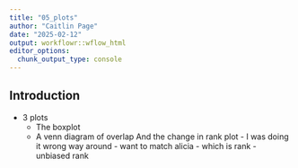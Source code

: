 ```yaml
---
title: "05_plots"
author: "Caitlin Page"
date: "2025-02-12"
output: workflowr::wflow_html
editor_options:
  chunk_output_type: console
---
```


## Introduction

* 3 plots
	- The boxplot
	- A venn diagram of overlap
And the change in rank plot - I was doing it wrong way around - want to match alicia - which is rank - unbiased rank
```r

```

